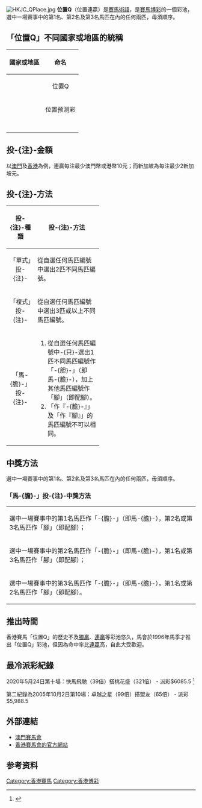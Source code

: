 {{NoteTA
|G1=Country
}}
[[File:HKJC_QPlace.jpg|thumb]]
'''位置Q'''（位置連贏）是[[賽馬|賽馬]][[術語|術語]]，是[[賽馬|賽馬]][[博彩|博彩]]的一個彩池，選中一場賽事中的第1名、第2名及第3名馬匹在內的任何兩匹，毋須順序。

==「位置Q」不同國家或地區的統稱==
{| class="wikitable"
|-
! 國家或地區 !! 命名
|-
| {{HKG}} || rowspan=2 align=center| 位置Q
|-
| {{MAC}}
|-
| {{SGP}} || align=center| 位置预测彩
|-
| {{GBR}} || align=center| {{lang|en|Swinger}}
|-
| {{USA}} || {{n/a}}
|-
| {{AUS}} || align=center| {{lang|en|Duet}}
|-
| {{JPN}} || align=center| {{lang|ja|ワイド}}
|-
| {{KOR}} || align=center| {{lang|ko|복연승}}
|}

== 投-{注}-金額 ==
以[[澳門|澳門]]及[[香港|香港]]為例，連贏每注最少澳門幣或港幣10元；而新加坡為每注最少2新加坡元。

== 投-{注}-方法 ==
{|class="wikitable" width="70%"
|-
!width=10%|'''投-{注}-種類'''!!width=60%|'''投-{注}-方法'''
|-
|align=center|「單式」投-{注}-||從自選任何馬匹編號中選出2匹不同馬匹編號。
|-
|align=center|「複式」投-{注}-||從自選任何馬匹編號中選出3匹或以上不同馬匹編號。
|-
|align=center|「馬-{膽}-」投-{注}-||
# 從自選任何馬匹編號中-{只}-選出1匹不同馬匹編號作「-{胆}-」（即馬-{膽}-），加上其他馬匹編號作「腳」（即配腳）。
# 「作『-{膽}-』」及「作『腳』」的馬匹編號不可以相同。
|}

== 中獎方法 ==
選中一場賽事中的第1名、第2名及第3名馬匹在內的任何兩匹，毋須順序。

=== 「馬-{膽}-」投-{注}-中獎方法 ===
{| style="width:100%"
|- 
| 選中一場賽事中的第1名馬匹作「-{膽}-」（即馬-{膽}-），第2名或第3名馬匹作「腳」（即配腳）；
|- 
| 選中一場賽事中的第2名馬匹作「-{膽}-」（即馬-{膽}-），第1名或第3名馬匹作「腳」（即配腳）；
|- 
| 選中一場賽事中的第3名馬匹作「-{膽}-」（即馬-{膽}-），第1名或第2名馬匹作「腳」（即配腳）。
|}
== 推出時間 ==
香港賽馬「位置Q」的歷史不及[[獨贏|獨贏]]、[[連贏|連贏]]等彩池悠久，馬會於1996年馬季才推出「位置Q」彩池，但因為命中率比[[連贏|連贏]]高，自此大受歡迎。

== 最冷派彩紀錄 ==  
2020年5月24日第十場：快馬飛馳（39倍）搭桃花盛（321倍） - 派彩$6085.5 <ref>{{cite news|work=東網|title=馬經派彩紀錄|url=http://racing.on.cc/racing/sta/current/rjstai0001x0.html|archive-url=https://web.archive.org/web/20200809134143/http://racing.on.cc/racing/sta/current/rjstai0001x0.html|archive-date=2020-08-09 }}</ref>

第二紀錄為2005年10月2日第10場：卓越之星（99倍）搭盟友（65倍） - 派彩$5,988.5

== 外部連結 ==
*[http://www.mjc.mo/race/info/index.php 澳門賽馬會]{{WebCite|url=https://www.webcitation.org/6CNpY0hn7?url=http://www.mjc.mo/race/info/index.php |date=20121123065359 |dateformat=iso }}
*[http://racing.hkjc.com?cid=OSXXDLC_WIKIPEDIA 香港賽馬會的官方網站]{{Wayback|url=http://racing.hkjc.com/?cid=OSXXDLC_WIKIPEDIA |date=20200809134221 }}

==参考资料==
{{Reflist|30em}}

[[Category:香港賽馬|Category:香港賽馬]]
[[Category:香港博彩|Category:香港博彩]]
